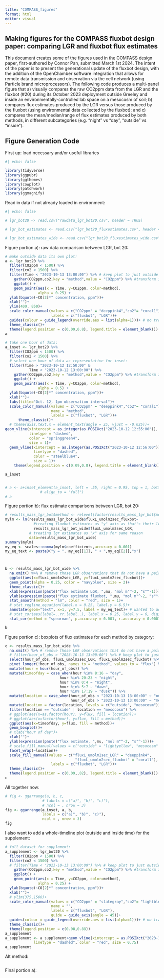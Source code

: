 ```yaml
---
title: "COMPASS_figures"
format: html
editor: visual
---
```


## Making figures for the COMPASS fluxbot design paper: comparing LGR and fluxbot flux estimates

This document creates some of the figures used in the COMPASS design paper, first-authored by Connor Pan, submitted March 1st 2024. The intent of the paper is to present the generational update of the fluxbot design, with the addition of the OpenChamber software integration that allows for remote data transmission and observation via the cell network (using Particle brand microprocessors). The following code produces a multi-panel figure that a) visually compares the raw CO2ppm data from the LGR and the fluxbot (#20) during its October 2023 deployment outside Greeley and inside an environmentally-controlled lab space on a mesocosm of soil; b) compares flux estimates produced by the LGR versus those produced by the fluxbot (using environmental data collected by the fluxbot); and c) compares the mean/median/range of flux estimates produced by both methods, in different subcategories (e.g. "night" vs "day", "outside" vs "inside").

## Figure Generation Code

First up: load necessary and/or useful libraries

```r
#| echo: false

library(tidyverse)
library(ggpubr)
library(ggthemes)
library(cowplot)
library(patchwork)
library(ggmagnify)

```

Read in data if not already loaded in environment:

```r
#| echo: false

# lgr_bot20 <- read.csv("rawdata_lgr_bot20.csv", header = TRUE)

# lgr_bot_estimates <- read.csv("lgr_bot20_fluxestimates.csv", header = TRUE)

# lgr_bot_estimates_wide <- read.csv("lgr_bot20_fluxestimates_wide.csv", header = TRUE)

```

Figure portion a): raw data comparison between LGR, bot 20:

```r
# make outside data its own plot:
a <- lgr_bot20 %>%
  filter(CO2ppm < 1500) %>%
  filter(co2 < 1500) %>% 
  filter(Time < "2023-10-13 13:00:00") %>% # keep plot to just outside data
    gather(CO2ppm,co2,key = "method",value = "CO2ppm") %>% #transform into wide-form
    ggplot() +
    geom_point(aes(x = Time, y=CO2ppm, color=method),
               alpha = 0.25) +
  ylab(bquote(~CO[2]*" concentration, ppm"))+
  xlab("")+
  ylim(400, 850)+
  scale_color_manual(values = c("CO2ppm" = "deeppink4","co2"= "coral1"),
                     labels = c("fluxbot", "LGR"))+
  guides(colour = guide_legend(override.aes = list(alpha=1)))+ # no transparency for legend
  theme_classic()+
  theme(legend.position = c(0.09,0.8), legend.title = element_blank())
a

# take one hour of data:
a_inset <- lgr_bot20 %>%
  filter(CO2ppm < 1500) %>%
  filter(co2 < 1500) %>% 
  # select one hour of data as representative for inset:
  filter(Time > "2023-10-12 12:50:00" &
           Time < "2023-10-12 13:00:00") %>%
    gather(CO2ppm,co2,key = "method",value = "CO2ppm") %>% #transform into wide-form
    ggplot() +
    geom_point(aes(x = Time, y=CO2ppm, color=method),
               alpha = 0.5) +
  ylab(bquote(~CO[2]*" concentration, ppm"))+
  xlab("")+
  labs(title="Oct. 12, 1pm observation interval")+
  scale_color_manual(values = c("CO2ppm" = "deeppink4","co2"= "coral1"),
                     name = "method",
                     labels = c("fluxbot", "LGR"))+
      theme_classic()+
  # theme(axis.text.x = element_text(angle = 25, vjust = -0.025))+
geom_vline(xintercept = as.integer(as.POSIXct("2023-10-12 12:55:00")),
           linetype = "dashed",
           color = "springgreen4",
           size = 1)+
  geom_vline(xintercept = as.integer(as.POSIXct("2023-10-12 12:56:00")),
             linetype = "dashed",
             color = "steelblue4",
             size = 1)+
    theme(legend.position = c(0.09,0.8), legend.title = element_blank())

a_inset


# a <- a+inset_element(a_inset, left = .55, right = 0.95, top = 1, bottom = 0.6,
                # align_to = "full")
# a
```

Figure portion b): flux estimate comparisons between LGR, bot 20:

```r
# results_mass_lgr_bot$method <- relevel(factor(results_mass_lgr_bot$method), ref= "LGR")
mylm <- lm(results_mass_lgr_bot_wide$fluxL_umolm2sec_fluxbot~ 
             #treating fluxbot estimates as "y" axis as that's their location in the plot, and in the correlation
             results_mass_lgr_bot_wide$fluxL_umolm2sec_LGR, 
           # treating lgr estimates as "x" axis for same reason
           data=results_mass_lgr_bot_wide)
summary(mylm)
my_eq <- scales::comma(mylm$coefficients,accuracy = 0.001)
my_eq_text <- paste0("y = ", my_eq[[1]], " + ",my_eq[[2]],"x")



b <- results_mass_lgr_bot_wide %>% 
  na.omit() %>% # remove those LGR observations that do not have a paired fluxbot observation
  ggplot(aes(x=fluxL_umolm2sec_LGR, y=fluxL_umolm2sec_fluxbot))+
  geom_point(alpha = 0.25, color = "navyblue", size = 2)+  
  theme_classic()+
  xlab(expression(paste("flux estimate LGR, ",mu, "mol m"^-2, "s"^-1)))+
  ylab(expression(paste("flux estimate fluxbot, ",mu, "mol m"^-2, "s"^-1)))+
  stat_smooth(method = "lm", color = "red", size = 1)+
  # stat_regline_equation(label.x = 0.25, label.y = 6.5)+
  annotate(geom="text", x=1, y=7.5, label = my_eq_text)+ # wanted to add more sig figs to the lm equation
  # stat_cor(aes(label=..rr.label..), label.x = 0.25, label.y = 6, digits = 3)
  stat_cor(method = "spearman", p.accuracy = 0.001, r.accuracy = 0.0001)

b
```

Figure portion c): boxplots of flux estimates for each method by category:

```r
c <- results_mass_lgr_bot_wide %>% 
  na.omit() %>% # remove those LGR observations that do not have a paired fluxbot observation
  # filter(hour_of_obs > "2023-10-13 13:00:00") %>% # keep plot to just outside data
  select(hour_of_obs, fluxL_umolm2sec_LGR, fluxL_umolm2sec_fluxbot) %>% 
  pivot_longer(!hour_of_obs, names_to = "method", values_to = "flux") %>% 
  mutate(hour = hour(hour_of_obs)) %>% 
  mutate(timeofday = case_when(hour %in% 8:16 ~ "day",
                         hour %in% 20:23 ~ "night",
                         hour %in% 0:4 ~ "night",
                         hour %in% 5:7 ~ "dawn",
                         hour %in% 17:19 ~ "dusk")) %>% 
  mutate(location = case_when(hour_of_obs < "2023-10-13 13:00:00" ~ "outside",
                              hour_of_obs > "2023-10-13 13:00:00" ~ "mesocosm")) %>% 
  mutate(location = factor(location, levels = c("outside", "mesocosm"))) %>% # reorder the factor for "location" so outside comes first
  filter(location == "outside" | location == "mesocosm") %>% 
  # ggplot(aes(x=as.factor(hour), y=flux, fill = location))+
  # ggplot(aes(x=factor(hour), y=flux, fill = method))+
  ggplot(aes(x=timeofday, y=flux, fill = method))+
  geom_boxplot()+
  # xlab("hour of day")+
  xlab("")+
  ylab(expression(paste("flux estimate, ",mu, "mol m"^-2, "s"^-1)))+
  # scale_fill_manual(values = c("outside" = "lightyellow", "mesocosm" = "navy"), name = "location", labels = c("mesocosm", "outside"))+
  facet_wrap(~location)+
  scale_fill_manual(values = c("fluxL_umolm2sec_LGR" = "deeppink4",
                                "fluxL_umolm2sec_fluxbot" = "coral1"),
                     labels = c("fluxbot", "LGR"))+
  theme_classic()+
  theme(legend.position = c(0.09,.82), legend.title = element_blank())
c
```

All together now:

```r
# fig <- ggarrange(a, b, c,
                 # labels = c("a)", "b)", "c)"),
                 # ncol = , nrow = 3)
fig <- ggarrange(a_inset, a, b,
                 labels = c("a)", "b)", "c)"),
                 ncol = , nrow = 3)
fig

```

##################################### 

I also want to add a whole-timeline plot (outside and inside time) for the supplement:

```r
# full dataset for supplement:
a_supplement <- lgr_bot20 %>%
  filter(CO2ppm < 1500) %>%
  filter(co2 < 1500) %>% 
  # filter(Time < "2023-10-13 13:00:00") %>% # keep plot to just outside data
    gather(CO2ppm,co2,key = "method",value = "CO2ppm") %>% #transform into wide-form
    ggplot() +
    geom_point(aes(x = Time, y=CO2ppm, color=method),
               alpha = 0.25) +
  ylab(bquote(~CO[2]*" concentration, ppm"))+
  xlab("")+
  # ylim(375,1500)+
  scale_color_manual(values = c("CO2ppm" = "slategray","co2"= "lightblue"),
                     name = "",
                     labels = c("fluxbot", "LGR"),
                     guide = guide_axis(angle = 45))+
  guides(colour = guide_legend(override.aes = list(alpha=1)))+ # no transparency for legend
  theme_classic()+
  theme(legend.position = c(0.08,0.88))
a_supplement
a_supplement <- a_supplement+geom_vline(xintercept = as.POSIXct("2023-10-13 13:00:00"),
             linetype = "dashed", color = "red", size = 0.75)
a_supplement

```

Alt method:

```r

```

Final portion a):

```r

```

